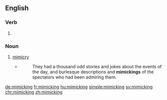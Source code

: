==English==

===Verb===
{{head|en}}

# {{present participle of|mimic}}

===Noun===
{{en-noun}}

# [[mimicry]]
#* {{w|Washington Irving}}
#*: They had a thousand odd stories and jokes about the events of the day, and burlesque descriptions and '''mimickings''' of the spectators who had been admiring them.

[[de:mimicking]]
[[fr:mimicking]]
[[hu:mimicking]]
[[simple:mimicking]]
[[sv:mimicking]]
[[chr:mimicking]]
[[zh:mimicking]]